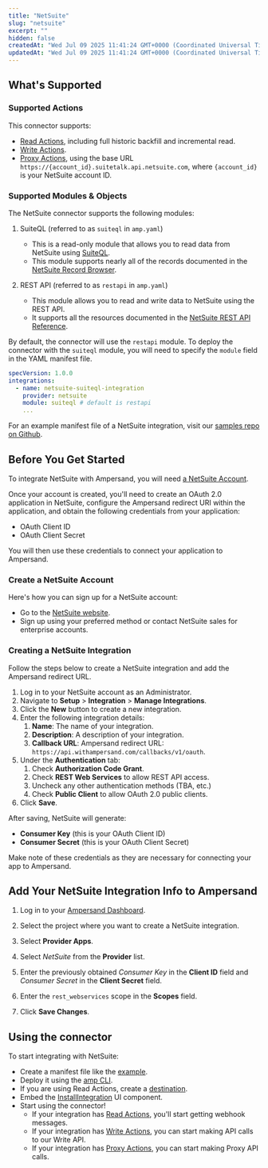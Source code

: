 ```yaml
---
title: "NetSuite"
slug: "netsuite"
excerpt: ""
hidden: false
createdAt: "Wed Jul 09 2025 11:41:24 GMT+0000 (Coordinated Universal Time)"
updatedAt: "Wed Jul 09 2025 11:41:24 GMT+0000 (Coordinated Universal Time)"
---
```

## What's Supported

### Supported Actions

This connector supports:
- [Read Actions](/read-actions), including full historic backfill and incremental read.
- [Write Actions](/write-actions).
- [Proxy Actions](/proxy-actions), using the base URL `https://{account_id}.suitetalk.api.netsuite.com`, where `{account_id}` is your NetSuite account ID.

### Supported Modules & Objects

The NetSuite connector supports the following modules:
1) SuiteQL (referred to as `suiteql` in `amp.yaml`)
   - This is a read-only module that allows you to read data from NetSuite using [SuiteQL](https://docs.oracle.com/en/cloud/saas/netsuite/ns-online-help/section_156257770590.html).
   - This module supports nearly all of the records documented in the [NetSuite Record Browser](https://system.netsuite.com/help/helpcenter/en_US/srbrowser/Browser2024_2/script/record/account.html).

2) REST API (referred to as `restapi` in `amp.yaml`)
   - This module allows you to read and write data to NetSuite using the REST API.
   - It supports all the resources documented in the [NetSuite REST API Reference](https://system.netsuite.com/help/helpcenter/en_US/APIs/REST_API_Browser/record/v1/2024.2/index.html).

By default, the connector will use the `restapi` module. To deploy the connector with the `suiteql` module, you will need to specify the `module` field in the YAML manifest file.

```yaml
specVersion: 1.0.0
integrations:
  - name: netsuite-suiteql-integration
    provider: netsuite
    module: suiteql # default is restapi
    ...
```

For an example manifest file of a NetSuite integration, visit our [samples repo on Github](https://github.com/amp-labs/samples/blob/main/netsuite/amp.yaml).

## Before You Get Started

To integrate NetSuite with Ampersand, you will need [a NetSuite Account](https://www.netsuite.com/portal/home.shtml).

Once your account is created, you'll need to create an OAuth 2.0 application in NetSuite, configure the Ampersand redirect URI within the application, and obtain the following credentials from your application:

- OAuth Client ID
- OAuth Client Secret

You will then use these credentials to connect your application to Ampersand.

### Create a NetSuite Account

Here's how you can sign up for a NetSuite account:

- Go to the [NetSuite website](https://www.netsuite.com/portal/home.shtml).
- Sign up using your preferred method or contact NetSuite sales for enterprise accounts.

### Creating a NetSuite Integration

Follow the steps below to create a NetSuite integration and add the Ampersand redirect URL.

1. Log in to your NetSuite account as an Administrator.
2. Navigate to **Setup** > **Integration** > **Manage Integrations**.
3. Click the **New** button to create a new integration.
4. Enter the following integration details:
   1. **Name**: The name of your integration.
   2. **Description**: A description of your integration.
   3. **Callback URL**: Ampersand redirect URL: `https://api.withampersand.com/callbacks/v1/oauth`.
5. Under the **Authentication** tab:
   1. Check **Authorization Code Grant**.
   2. Check **REST Web Services** to allow REST API access.
   3. Uncheck any other authentication methods (TBA, etc.)
   4. Check **Public Client** to allow OAuth 2.0 public clients.
6. Click **Save**.

After saving, NetSuite will generate:
- **Consumer Key** (this is your OAuth Client ID)
- **Consumer Secret** (this is your OAuth Client Secret)

Make note of these credentials as they are necessary for connecting your app to Ampersand.

## Add Your NetSuite Integration Info to Ampersand

1. Log in to your [Ampersand Dashboard](https://dashboard.withampersand.com).

2. Select the project where you want to create a NetSuite integration.

3. Select **Provider Apps**.

4. Select _NetSuite_ from the **Provider** list.

5. Enter the previously obtained _Consumer Key_ in the **Client ID** field and _Consumer Secret_ in the **Client Secret** field.

6. Enter the `rest_webservices` scope in the **Scopes** field.

7. Click **Save Changes**.

## Using the connector

To start integrating with NetSuite:
- Create a manifest file like the [example](https://github.com/amp-labs/samples/blob/main/netsuite/amp.yaml).
- Deploy it using the [amp CLI](/cli/overview).
- If you are using Read Actions, create a [destination](/destinations).
- Embed the [InstallIntegration](/embeddable-ui-components#install-integration) UI component.
- Start using the connector!
   - If your integration has [Read Actions](/read-actions), you'll start getting webhook messages.
   - If your integration has [Write Actions](/write-actions), you can start making API calls to our Write API.
   - If your integration has [Proxy Actions](/proxy-actions), you can start making Proxy API calls.
